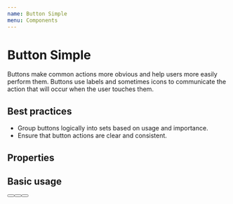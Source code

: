 ```yaml
---
name: Button Simple
menu: Components
---
```



# Button Simple

Buttons make common actions more obvious and help users more easily perform them. Buttons use labels and sometimes icons to communicate the action that will occur when the user touches them.

## Best practices

- Group buttons logically into sets based on usage and importance.
- Ensure that button actions are clear and consistent.

## Properties

<Props of={Button} />

## Basic usage

<Playground>
  <Button />
  <Button text="React"/>
  <Button text="DocZ"/>
</Playground>
